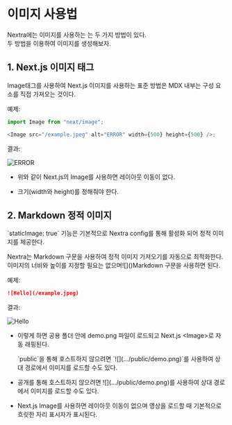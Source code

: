 
# 이미지 사용법

Nextra에는 이미지를 사용하는 는 두 가지 방법이 있다.  
두 방법을 이용하여 이미지를 생성해보자.

## 1. Next.js 이미지 태그

Image태그를 사용하여 Next.js 이미지를 사용하는 표준 방법은 MDX 내부는 구성 요소를 직접 가져오는 것이다.

예제:

```js
import Image from "next/image";

<Image src="/example.jpeg" alt="ERROR" width={500} height={500} />;
```

결과:

<Image src="/example.jpeg" alt="ERROR" width={500} height={500} />

- 위와 같이 Next.js의 Image를 사용하면 레이아웃 이동이 없다.

- 크기(width와 height)를 정해줘야 한다.

## 2. Markdown 정적 이미지

<Callout emoji="💡">
  `staticImage: true` 기능은 기본적으로 Nextra config를 통해 활성화 되어 정적
  이미지를 제공한다.
</Callout>

Nextra는 Markdown 구문을 사용하여 정적 이미지 가져오기를 자동으로 최적화한다.  
이미지의 너비와 높이를 지정할 필요는 없으며\!\[\]\(\)Markdown 구문을 사용하면 된다.

예제:

```md
![Hello](/example.jpeg)
```

결과:

![Hello](/example.jpeg)

- 이렇게 하면 공용 폴더 안에 demo.png 파일이 로드되고 Next.js \<Image>로 자동 래핑된다.

  <Callout emoji="💡">
    `public`을 통해 호스트하지 않으려면 `![](.../public/demo.png)`를 사용하여
    상대 경로에서 이미지를 로드할 수도 있다.
  </Callout>

- 공개를 통해 호스트하지 않으려면 \!\[](.../public/demo.png)를 사용하여 상대 경로에서 이미지를 로드할 수도 있다.

- Next.js Image를 사용하면 레이아웃 이동이 없으며 영상을 로드할 때 기본적으로 흐릿한 자리 표시자가 표시된다.
